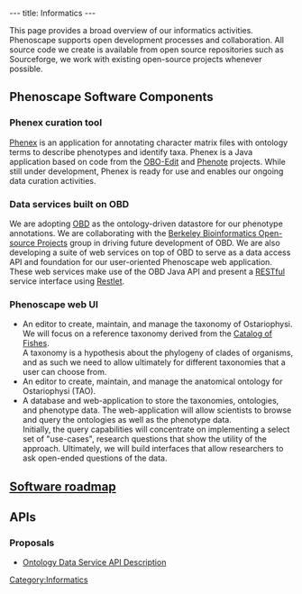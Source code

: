 ---
title: Informatics
---

This page provides a broad overview of our informatics activities.  Phenoscape supports open development processes and collaboration.  All source code we create is available from open source repositories such as Sourceforge, we work with existing open-source projects whenever possible.

==Phenoscape Software Components==

===Phenex curation tool===
[[Phenex]] is an application for annotating character matrix files with ontology terms to describe phenotypes and identify taxa.  Phenex is a Java application based on code from the [http://oboedit.org/ OBO-Edit] and [http://www.phenote.org/ Phenote] projects.  While still under development, Phenex is ready for use and enables our ongoing data curation activities.

===Data services built on OBD===
We are adopting [http://www.bioontology.org/wiki/index.php/OBD:Main_Page OBD] as the ontology-driven datastore for our phenotype annotations.  We are collaborating with the [http://www.berkeleybop.org/ Berkeley Bioinformatics Open-source Projects] group in driving future development of OBD.  We are also developing a suite of web services on top of OBD to serve as a data access API and foundation for our user-oriented Phenoscape web application.  These web services make use of the OBD Java API and present a [http://en.wikipedia.org/wiki/Representational_State_Transfer RESTful] service interface using [http://www.restlet.org/ Restlet].

===Phenoscape web UI===

* An editor to create, maintain, and manage the taxonomy of Ostariophysi. We will focus on a reference taxonomy derived from the [http://www.calacademy.org/RESEARCH/ichthyology/catalog/fishcatsearch.html Catalog of Fishes].<br/>A taxonomy is a hypothesis about the phylogeny of clades of organisms, and as such we need to allow ultimately for different taxonomies that a user can choose from.
* An editor to create, maintain, and manage the anatomical ontology for Ostariophysi (TAO).
* A database and web-application to store the taxonomies, ontologies, and phenotype data. The web-application will allow scientists to browse and query the ontologies as well as the phenotype data.<br/>Initially, the query capabilities will concentrate on implementing a select set of "use-cases", research questions that show the utility of the approach. Ultimately, we will build interfaces that allow researchers to ask open-ended questions of the data.

==[[Software roadmap]]==

==APIs==

===Proposals===
* [[Ontology_Data_Service_API|Ontology Data Service API Description]]

[[Category:Informatics]]